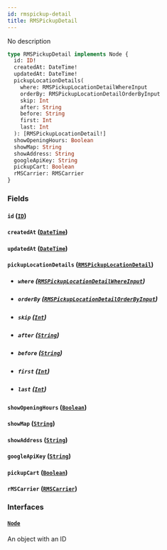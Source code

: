 ```yaml
---
id: rmspickup-detail
title: RMSPickupDetail
---
```


No description

```graphql
type RMSPickupDetail implements Node {
  id: ID!
  createdAt: DateTime!
  updatedAt: DateTime!
  pickupLocationDetails(
    where: RMSPickupLocationDetailWhereInput
    orderBy: RMSPickupLocationDetailOrderByInput
    skip: Int
    after: String
    before: String
    first: Int
    last: Int
  ): [RMSPickupLocationDetail!]
  showOpeningHours: Boolean
  showMap: String
  showAddress: String
  googleApiKey: String
  pickupCart: Boolean
  rMSCarrier: RMSCarrier
}
```

### Fields

#### `id` ([`ID`](../../order-view-service/scalars/id))

#### `createdAt` ([`DateTime`](../../order-view-service/scalars/date-time))

#### `updatedAt` ([`DateTime`](../../order-view-service/scalars/date-time))

#### `pickupLocationDetails` ([`RMSPickupLocationDetail`](../../order-view-service/objects/rmspickup-location-detail))

- ##### `where` ([`RMSPickupLocationDetailWhereInput`](../../order-view-service/inputs/rmspickup-location-detail-where-input))

- ##### `orderBy` ([`RMSPickupLocationDetailOrderByInput`](../../order-view-service/enums/rmspickup-location-detail-order-by-input))

- ##### `skip` ([`Int`](../../order-view-service/scalars/int))

- ##### `after` ([`String`](../../order-view-service/scalars/string))

- ##### `before` ([`String`](../../order-view-service/scalars/string))

- ##### `first` ([`Int`](../../order-view-service/scalars/int))

- ##### `last` ([`Int`](../../order-view-service/scalars/int))

#### `showOpeningHours` ([`Boolean`](../../order-view-service/scalars/boolean))

#### `showMap` ([`String`](../../order-view-service/scalars/string))

#### `showAddress` ([`String`](../../order-view-service/scalars/string))

#### `googleApiKey` ([`String`](../../order-view-service/scalars/string))

#### `pickupCart` ([`Boolean`](../../order-view-service/scalars/boolean))

#### `rMSCarrier` ([`RMSCarrier`](../../order-view-service/objects/rmscarrier))

### Interfaces

#### [`Node`](../../order-view-service/interfaces/node)

An object with an ID

